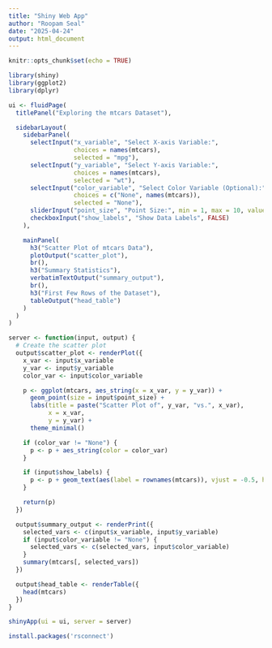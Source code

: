 ---
title: "Shiny Web App"
author: "Roopam Seal"
date: "2025-04-24"
output: html_document
---

```{r setup, include=FALSE}
knitr::opts_chunk$set(echo = TRUE)
```

```{r}
library(shiny)
library(ggplot2)
library(dplyr)

ui <- fluidPage(
  titlePanel("Exploring the mtcars Dataset"),

  sidebarLayout(
    sidebarPanel(
      selectInput("x_variable", "Select X-axis Variable:",
                  choices = names(mtcars),
                  selected = "mpg"),
      selectInput("y_variable", "Select Y-axis Variable:",
                  choices = names(mtcars),
                  selected = "wt"),
      selectInput("color_variable", "Select Color Variable (Optional):",
                  choices = c("None", names(mtcars)),
                  selected = "None"),
      sliderInput("point_size", "Point Size:", min = 1, max = 10, value = 3),
      checkboxInput("show_labels", "Show Data Labels", FALSE)
    ),

    mainPanel(
      h3("Scatter Plot of mtcars Data"),
      plotOutput("scatter_plot"),
      br(),
      h3("Summary Statistics"),
      verbatimTextOutput("summary_output"),
      br(),
      h3("First Few Rows of the Dataset"),
      tableOutput("head_table")
    )
  )
)

server <- function(input, output) {
  # Create the scatter plot
  output$scatter_plot <- renderPlot({
    x_var <- input$x_variable
    y_var <- input$y_variable
    color_var <- input$color_variable

    p <- ggplot(mtcars, aes_string(x = x_var, y = y_var)) +
      geom_point(size = input$point_size) +
      labs(title = paste("Scatter Plot of", y_var, "vs.", x_var),
           x = x_var,
           y = y_var) +
      theme_minimal()

    if (color_var != "None") {
      p <- p + aes_string(color = color_var)
    }

    if (input$show_labels) {
      p <- p + geom_text(aes(label = rownames(mtcars)), vjust = -0.5, hjust = 0.5, size = 3)
    }

    return(p)
  })

  output$summary_output <- renderPrint({
    selected_vars <- c(input$x_variable, input$y_variable)
    if (input$color_variable != "None") {
      selected_vars <- c(selected_vars, input$color_variable)
    }
    summary(mtcars[, selected_vars])
  })

  output$head_table <- renderTable({
    head(mtcars)
  })
}

shinyApp(ui = ui, server = server)

install.packages('rsconnect')



```

